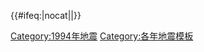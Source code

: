 {{歷年地震
  |name = 1994年地震
  |year = 1994
 |col1 =
* {{0}}1月17日：[[1994年北岭地震|美国洛杉矶北岭]]（M6.7）'''†'''
* {{0}}2月15日：{{le|1994年里瓦地震|1994 Liwa earthquake|印尼蘇門答臘里瓦}}（M7.0）'''†'''
* {{0}}6月{{0}}3日：[[1994年爪哇地震|印尼爪哇岛近海]]（M7.8）'''†'''
 |col2 =
* {{0}}6月6日：{{le|1994年帕伊茲河地震|1994 Páez River earthquake|哥倫比亞帕伊茲河}}（M6.4）'''†''' '''‡'''
* {{0}}6月9日：{{le|1994年玻利維亞地震|1994 Bolivia earthquake|玻利維亞}}（M8.2）
* {{0}}6月16日：[[1994年台湾海峡地震|台湾海峡]]（M6.8）
 |col3 =
* 10月5日：[[1994年千島群島地震|千島群島遠海]]（M8.3）
* 11月15日：{{le|1994年民都洛地震|1994 Mindoro earthquake|菲律賓民都洛}}（M7.1）'''†'''
* 12月28日：[[三陆遥冲地震|日本三陆远海]]（M7.7）
}}<includeonly>{{#ifeq:{{{1}}}|nocat||[[Category:1994年地震]]}}</includeonly><noinclude>{{Documentation}}[[Category:各年地震模板]]</noinclude>